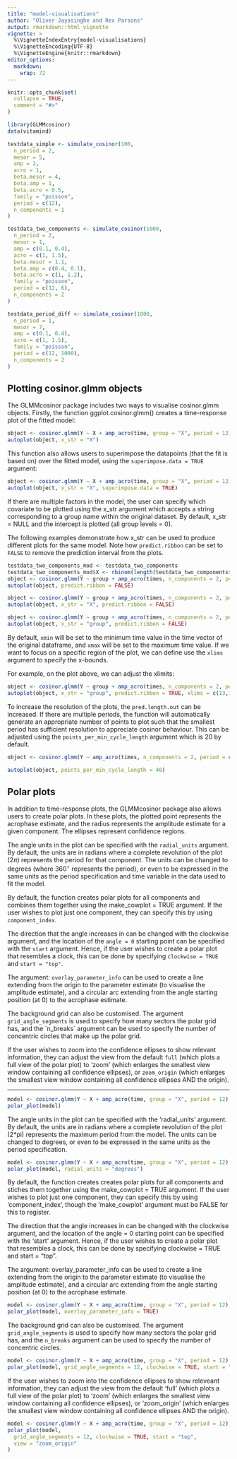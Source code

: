 ```yaml
---
title: "model-visualisations"
author: "Oliver Jayasinghe and Rex Parsons"
output: rmarkdown::html_vignette
vignette: >
  %\VignetteIndexEntry{model-visualisations}
  %\VignetteEncoding{UTF-8}
  %\VignetteEngine{knitr::rmarkdown}
editor_options: 
  markdown: 
    wrap: 72
---
```


```r
knitr::opts_chunk$set(
  collapse = TRUE,
  comment = "#>"
)
```

```r
library(GLMMcosinor)
data(vitamind)

testdata_simple <- simulate_cosinor(100,
  n_period = 2,
  mesor = 5,
  amp = 2,
  acro = 1,
  beta.mesor = 4,
  beta.amp = 1,
  beta.acro = 0.5,
  family = "poisson",
  period = c(12),
  n_components = 1
)

testdata_two_components <- simulate_cosinor(1000,
  n_period = 2,
  mesor = 1,
  amp = c(0.1, 0.4),
  acro = c(1, 1.5),
  beta.mesor = 1.1,
  beta.amp = c(0.4, 0.1),
  beta.acro = c(1, 1.2),
  family = "poisson",
  period = c(12, 6),
  n_components = 2
)

testdata_period_diff <- simulate_cosinor(1000,
  n_period = 1,
  mesor = 7,
  amp = c(0.1, 0.4),
  acro = c(1, 1.5),
  family = "poisson",
  period = c(12, 1000),
  n_components = 2
)
```

## Plotting cosinor.glmm objects

The GLMMcosinor package includes two ways to visualise cosinor.glmm
objects. Firstly, the function ggplot.cosinor.glmm() creates a
time-response plot of the fitted model:

```r
object <- cosinor.glmm(Y ~ X + amp_acro(time, group = "X", period = 12), data = vitamind)
autoplot(object, x_str = "X")
```

This function also allows users to superimpose the datapoints (that the
fit is based on) over the fitted model, using the
`superimpose.data = TRUE` argument:

```r
object <- cosinor.glmm(Y ~ X + amp_acro(time, group = "X", period = 12), data = vitamind)
autoplot(object, x_str = "X", superimpose.data = TRUE)
```

If there are multiple factors in the model, the user can specify which
covariate to be plotted using the x_str argument which accepts a string
corresponding to a group name within the original dataset. By default,
x_str = NULL and the intercept is plotted (all group levels = 0).

The following examples demonstrate how x_str can be used to produce
different plots for the same model. Note how `predict.ribbon` can be set
to `FALSE` to remove the prediction interval from the plots.

```r

testdata_two_components_mod <- testdata_two_components
testdata_two_components_mod$X <- rbinom(length(testdata_two_components$group), 2, prob = 0.5)
object <- cosinor.glmm(Y ~ group + amp_acro(times, n_components = 2, period = c(12,6), group =c("group", "X")), data = testdata_two_components_mod, family = poisson())
autoplot(object, predict.ribbon = FALSE)
```

```r
object <- cosinor.glmm(Y ~ group + amp_acro(times, n_components = 2, period = c(12,6), group =c("group", "X")), data = testdata_two_components_mod, family = poisson())
autoplot(object, x_str = "X", predict.ribbon = FALSE)
```

```r
object <- cosinor.glmm(Y ~ group + amp_acro(times, n_components = 2, period = c(12,6), group =c("group", "X")), data = testdata_two_components_mod, family = poisson())
autoplot(object, x_str = "group", predict.ribbon = FALSE)
```

By default, `xmin` will be set to the minimum time value in the time
vector of the original dataframe, and `xmax` will be set to the maximum
time value. If we want to focus on a specific region of the plot, we can
define use the `xlims` argument to specify the x-bounds.

For example, on the plot above, we can adjust the xlimits:

```r
object <- cosinor.glmm(Y ~ group + amp_acro(times, n_components = 2, period = c(12,6), group =c("group", "X")), data = testdata_two_components_mod, family = poisson())
autoplot(object, x_str = "group", predict.ribbon = TRUE, xlims = c(13,15))
```

To increase the resolution of the plots, the `pred.length.out` can be
increased. If there are multiple periods, the function will
automatically generate an appropriate number of points to plot such that
the smallest period has sufficient resolution to appreciate cosinor
behaviour. This can be adjusted using the `points_per_min_cycle_length`
argument which is 20 by default.

```r
object <- cosinor.glmm(Y ~ amp_acro(times, n_components = 2, period = c(12,1000)), data = testdata_period_diff, family = poisson())

autoplot(object, points_per_min_cycle_length = 40)
```

## Polar plots

In addition to time-response plots, the GLMMcosinor package also allows
users to create polar plots. In these plots, the plotted point
represents the acrophase estimate, and the radius represents the
amplitude estimate for a given component. The ellipses represent
confidence regions.

The angle units in the plot can be specified with the `radial_units`
argument. By default, the units are in radians where a complete
revolution of the plot $(2\pi)$ represents the period for that
component. The units can be changed to degrees (where $360^\circ$
represents the period), or even to be expressed in the same units as the
period specification and time variable in the data used to fit the
model.

By default, the function creates polar plots for all components and
combines them together using the make_cowplot = TRUE argument. If the
user wishes to plot just one component, they can specify this by using
`component_index`.

The direction that the angle increases in can be changed with the
clockwise argument, and the location of the `angle = 0` starting point
can be specified with the `start` argument. Hence, if the user wishes to
create a polar plot that resembles a clock, this can be done by
specifying `clockwise = TRUE` and `start = "top"`.

The argument: `overlay_parameter_info` can be used to create a line
extending from the origin to the parameter estimate (to visualise the
amplitude estimate), and a circular arc extending from the angle
starting position (at 0) to the acrophase estimate.

The background grid can also be customised. The argument
`grid_angle_segments` is used to specify how many sectors the polar grid
has, and the \`n_breaks\` argument can be used to specify the number of
concentric circles that make up the polar grid.

If the user wishes to zoom into the confidence ellipses to show relevant
information, they can adjust the view from the default `full` (which
plots a full view of the polar plot) to 'zoom' (which enlarges the
smallest view window containing all confidence ellipses), or
`zoom_origin` (which enlarges the smallest view window containing all
confidence ellipses AND the origin).

------------------------------------------------------------------------

```r
model <- cosinor.glmm(Y ~ X + amp_acro(time, group = "X", period = 12), data = vitamind)
polar_plot(model)
```

The angle units in the plot can be specified with the 'radial_units'
argument. By default, the units are in radians where a complete
revolution of the plot (2\*pi) represents the maximum period from the
model. The units can be changed to degrees, or even to be expressed in
the same units as the period specification.

```r
model <- cosinor.glmm(Y ~ X + amp_acro(time, group = "X", period = 12), data = vitamind)
polar_plot(model, radial_units = "degrees")
```

By default, the function creates creates polar plots for all components
and stiches them together using the make_cowplot = TRUE argument. If the
user wishes to plot just one component, they can specify this by using
'component_index', though the 'make_cowplot' argument must be FALSE for
this to register.

The direction that the angle increases in can be changed with the
clockwise argument, and the location of the angle = 0 starting point can
be specified with the 'start' argument. Hence, if the user wishes to
create a polar plot that resembles a clock, this can be done by
specifying clockwise = TRUE and start = "top".

The argument: overlay_parameter_info can be used to create a line
extending from the origin to the parameter estimate (to visualise the
amplitude estimate), and a circular arc extending from the angle
starting position (at 0) to the acrophase estimate.

```r
model <- cosinor.glmm(Y ~ X + amp_acro(time, group = "X", period = 12), data = vitamind)
polar_plot(model, overlay_parameter_info = TRUE)
```

The background grid can also be customised. The argument
`grid_angle_segments` is used to specify how many sectors the polar grid
has, and the `n_breaks` argument can be used to specify the number of
concentric circles.

```r
model <- cosinor.glmm(Y ~ X + amp_acro(time, group = "X", period = 12), data = vitamind)
polar_plot(model, grid_angle_segments = 12, clockwise = TRUE, start = "top", n_breaks = 5)
```

If the user wishes to zoom into the confidence ellipses to show
releveant information, they can adjust the view from the default 'full'
(which plots a full view of the polar plot) to 'zoom' (which enlarges
the smallest view window containing all confidence ellipses), or
'zoom_origin' (which enlarges the smallest view window containing all
confidence ellipses AND the origin).

```r
model <- cosinor.glmm(Y ~ X + amp_acro(time, group = "X", period = 12), data = vitamind)
polar_plot(model,
  grid_angle_segments = 12, clockwise = TRUE, start = "top",
  view = "zoom_origin"
)
```
